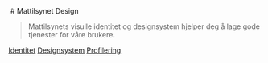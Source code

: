 
<Meta title="Introduksjon" />

<div style={{ minHeight: 'calc(100vh - 200px)', display: 'grid', placeContent: 'center' }}>
<div>
<img src="/illustrations/person-animal-nature-1.svg" alt="" style={{ float: 'right', marginLeft: '1em' }} />
# Mattilsynet Design

> Mattilsynets visulle identitet og designsystem hjelper deg å lage gode tjenester for våre brukere.

<div className={styles.flex}>
<a className={styles.button} data-variant="secondary" href="?path=/docs/identitet-kompasset-og-roller--docs">Identitet</a>
<a className={styles.button} data-variant="secondary" href="?path=/docs/designsystem-introduksjon--docs">Designsystem</a>
<a className={styles.button} data-variant="secondary" href="?path=/docs/profilering-maler--docs">Profilering</a>
</div>
</div>
</div>